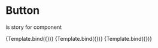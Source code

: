 
<Meta title="General/Button" component={Button} />

# Button

is story for component


<Canvas>
  <Story name="primary" args={{ type: 'primary', label: 'Any text' }}>
    {Template.bind({})}
  </Story>
  <Story name="text" args={{ type: 'text', label: 'Any text' }}>
    {Template.bind({})}
  </Story>
  <Story name="disabled" args={{ type: 'text', label: 'Any text', disabled: true }}>
    {Template.bind({})}
  </Story>
</Canvas>

<ArgsTable of={Button} />

